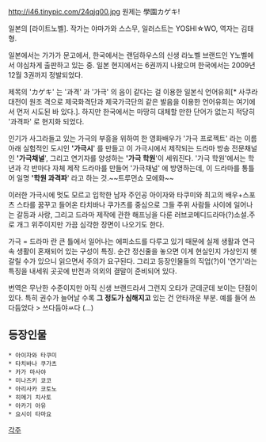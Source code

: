 http://i46.tinypic.com/24qjq00.jpg
원제는 學園カゲキ! 

일본의 [라이트노벨]. 작가는 야마가와 스스무, 일러스트는 YOSHI☆WO, 역자는 김태형.

일본에서는 가가가 문고에서, 한국에서는 랜덤하우스의 신생 라노벨 브랜드인 Y노벨에서 야심차게 출판하고 있는 중. 일본 현지에서는 6권까지 나왔으며 한국에서는 2009년 12월 3권까지 정발되었다. 

제목의 'カゲキ' 는 '과격' 과 '가극' 의 음이 같다는 걸 이용한 일본식 언어유희[* 사쿠라대전이 원조 격으로 제국화격단과 제국가극단의 같은 발음을 이용한 언어유희는 여기에서 먼저 시도된 바 있다.]. 하지만 한국에서는 마땅히 대체할 만한 단어가 없는지 적당히 '과격파' 로 현지화 되었다.

인기가 사그라들고 있는 가극의 부흥을 위하여 한 영화배우가 '가극 프로젝트' 라는 이름아래 실험적인 도시인 ''''가극시'''' 를 만들고 이 가극시에서 제작되는 드라마 방송 전문채널인 ''''가극채널'''', 그리고 연기자를 양성하는 ''''가극 학원''''이 세워진다. '가극 학원'에서는 학년과 각 반마다 자체 제작 드라마를 만들어 '가극채널' 에 방영하는데, 이 드라마를 통틀어 일명 ''''학원 과격파'''' 라고 하는 것.~~트루먼쇼 모에화~~

이러한 가극시에 멋도 모르고 입학한 남자 주인공 아이자와 타쿠미와 최고의 배우+스포츠 스타를 꿈꾸고 들어온 타치바나 쿠가츠를 중심으로 그들 주위 사람들 사이에 일어나는 갈등과 사랑, 그리고 드라마 제작에 관한 해프닝을 다룬 러브코메디드라마(?)소설.주로 개그 위주이지만 가끔 심각한 장면이 나오기도 한다.

가극 = 드라마 란 큰 틀에서 일어나는 에피소드를 다루고 있기 때문에 실제 생활과 연극 속 생활이 혼재되어 있는 구성이 특징. 순간 정신줄을 놓으면 이게 현실인지 가상인지 헷갈릴 수가 있으니 읽으면서 주의가 요구된다. 그리고 등장인물들의 직업(?)이 '연기'라는 특징을 내세워 곳곳에 반전과 의외의 결말이 준비되어 있다.

번역은 무난한 수준이지만 아직 신생 브랜드라서 그런지 오타가 군데군데 보이는 단점이 있다. 특히 권수가 늘어날 수록 '''그 정도가 심해지고''' 있는 건 안타까운 부분. 예를 들어 쓰다듬었다 > 쓰다듬야ㅆ다 (...)

== 등장인물 ==
 * 아이자와 타쿠미
 * 타치바나 쿠가츠
 * 카가 마사야
 * 미나즈키 쿄코
 * 아리사카 코토노
 * 히메기 치사토
 * 아카기 아유
 * 요시이 타마요


[[각주]]
